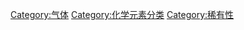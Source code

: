 {{catmore}}
{{Commonscat|Noble gases}}

[[Category:气体|Category:气体]]
[[Category:化学元素分类|Category:化学元素分类]]
[[Category:稀有性|Category:稀有性]]